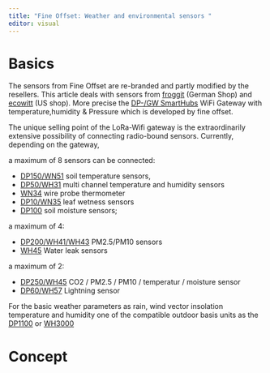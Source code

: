 ```yaml
---
title: "Fine Offset: Weather and environmental sensors "
editor: visual
---
```

# Basics
The sensors from Fine Offset are re-branded and partly modified by the resellers. This article deals with sensors from [froggit](https://www.froggit.de/?cat=c40_Raumklima-und-Luftqualitaet---IP-Wettersysteme-dp-serie.html) (German Shop) and [ecowitt](https://shop.ecowitt.com/collections/wifi-sensor) (US shop). More precise the  [DP-/GW SmartHubs](https://www.foshk.com/Wifi_Weather_Station/GW1100.html) WiFi Gateway with temperature,humidity & Pressure which is developed by fine offset.

The unique selling point of the LoRa-Wifi gateway is the extraordinarily extensive possibility of connecting radio-bound sensors. Currently, depending on the gateway, 

a maximum of 8 sensors can be connected: 

* [DP150/WN51](https://www.froggit.de/media/products/DP150_BDA_EN.pdf)  soil temperature sensors, 
* [DP50/WH31](https://www.froggit.de/media/products/DP50_BDA(DE).pdf) multi channel temperature and humidity sensors
* [WN34](https://osswww.ecowitt.net/uploads/20220803/WN34S%20WN34L%20Manual.pdf) wire probe thermometer
* [DP10/WN35](https://www.froggit.de/media/products/DP10_BDA_EN.pdf) leaf wetness sensors
* [DP100](https://www.froggit.de/media/products/DP100_BDA(DE).pdf) soil moisture sensors;

a maximum of 4:

* [DP200/WH41/WH43](https://www.froggit.de/media/products/DP200_BDA(DE)_1.pdf) PM2.5/PM10 sensors
* [WH45](https://osswww.ecowitt.net/uploads/20220803/WH55%20Manual.pdf) Water leak sensors

a maximum of 2:

* [DP250/WH45](https://www.froggit.de/product_info.php?info=p483_dp250-5-in-1-co2-pm2-5-pm10-temperatur-luftfeuchte-innenraum-luftqualitaets-funksensor.html) CO2 / PM2.5 / PM10 / temperatur / moisture sensor 
* [DP60/WH57](https://www.froggit.de/media/products/DP60-Manual_EN_.pdf) Lightning sensor

For the basic weather parameters as rain, wind vector insolation temperature and humidity one of the compatible outdoor basis units as the [DP1100](https://www.froggit.de/media/products/DP1100_BDA_DE_.pdf) or [WH3000](https://www.froggit.de/media/products/WH3000_BDA_Ausseneinheit_DE_.pdf)

# Concept 
